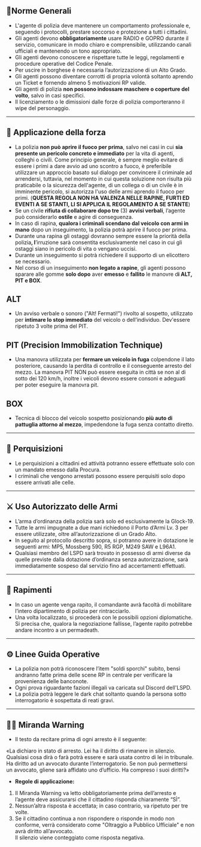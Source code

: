 ## 🫰Norme Generali

- L'agente di polizia deve mantenere un comportamento professionale e, seguendo i protocolli, prestare soccorso e protezione a tutti i cittadini.
- Gli agenti devono **obbligatoriamente** usare RADIO e GOPRO durante il servizio, comunicare in modo chiaro e comprensibile, utilizzando canali ufficiali e mantenendo un tono appropriato.
- Gli agenti devono conoscere e rispettare tutte le leggi, regolamenti e procedure operative del Codice Penale.
- Per uscire in borghese è necessaria l’autorizzazione di un Alto Grado.
- Gli agenti possono diventare corrotti di propria volontà soltanto aprendo un Ticket e fornendo almeno 5 motivazioni RP valide.
- Gli agenti di polizia **non possono indossare maschere o coperture del volto**, salvo in casi specifici.
- Il licenziamento o le dimissioni dalle forze di polizia comporteranno il wipe del personaggio.

---

## 💪 Applicazione della forza

- La polizia **non può aprire il fuoco per prima**, salvo nei casi in cui **sia presente un pericolo concreto e immediato** per la vita di agenti, colleghi o civili. Come principio generale, è sempre meglio evitare di essere i primi a dare avvio ad uno scontro a fuoco, è preferibile utilizzare un approccio basato sul dialogo per convincere il criminale ad arrendersi, tuttavia, nel momento in cui questa soluzione non risulta più praticabile o la sicurezza dell'agente, di un collega o di un civile è in imminente pericolo, si autorizza l'uso delle armi aprendo il fuoco per primi. (**QUESTA REGOLA NON HA VALENZA NELLE RAPINE, FURTI ED EVENTI A SE STANTI, LI SI APPLICA IL REGOLAMENTO A SE STANTE**)
- Se un civile **rifiuta di collaborare dopo tre** (3) **avvisi verbali**, l’agente può considerarlo **ostile** e agire di conseguenza.
- In caso di rapina, **qualora i criminali scendano dal veicolo con armi in mano** dopo un inseguimento, la polizia potrà aprire il fuoco per prima.
- Durante una rapina gli ostaggi dovranno sempre essere la priorità della polizi&#x61;**, l**’irruzione sarà consentita esclusivamente nel caso in cui gli ostaggi siano in pericolo di vita o vengano uccisi.
- Durante un inseguimento si potrà richiedere il supporto di un elicottero se necessario.
- Nel corso di un inseguimento **non legato a rapine**, gli agenti possono sparare alle gomme **solo dopo** aver **emesso** e **fallito** le manovre d**i ALT, PIT e BOX**.

## ALT&#x20;

- Un avviso verbale o sonoro ("Alt! Fermati!") rivolto al sospetto, utilizzato per **intimare lo stop immediato** del veicolo o dell’individuo. Dev'essere ripetuto 3 volte prima del PIT.

## PIT (Precision Immobilization Technique)

- Una manovra utilizzata per **fermare un veicolo in fuga** colpendone il lato posteriore, causando la perdita di controllo e il conseguente arresto del mezzo. La manovra PIT NON può essere eseguita in città se non al di sotto dei 120 km/h, inoltre i veicoli devono essere consoni e adeguati per poter eseguire la manovra pit.

## BOX

- Tecnica di blocco del veicolo sospetto posizionando **più auto di pattuglia attorno al mezzo**, impedendone la fuga senza contatto diretto.

---

## 🫵 Perquisizioni

- Le perquisizioni a cittadini ed attività potranno essere effettuate solo con un mandato emesso dalla Procura.
- I criminali che vengono arrestati possono essere perquisiti solo dopo essere arrivati alle celle.

---

## ⚔️ Uso Autorizzato delle Armi

- L’arma d’ordinanza della polizia sarà solo ed esclusivamente la Glock-19.
- Tutte le armi impugnate a due mani richiedono il Porto d’Armi Lv. 3 per essere utilizzate, oltre all’autorizzazione di un Grado Alto.
- In seguito al protocollo descritto sopra, si potranno avere in dotazione le seguenti armi: MP5, Mossberg 590, R5 RGP, M249 SAW e L96A1.
- Qualsiasi membro del LSPD sarà trovato in possesso di armi diverse da quelle previste dalla dotazione d’ordinanza senza autorizzazione, sarà immediatamente sospeso dal servizio fino ad accertamenti effettuati.

---

## 🥷 Rapimenti

- In caso un agente venga rapito, il comandante avrà facoltà di mobilitare l’intero dipartimento di polizia per rintracciarlo.
- Una volta localizzato, si procederà con le possibili opzioni diplomatiche. \
  Si precisa che, qualora la negoziazione fallisse, l’agente rapito potrebbe andare incontro a un permadeath.

---

## ⚙️ Linee Guida Operative

- La polizia non potrà riconoscere l’item "soldi sporchi" subito, bensì andranno fatte prima delle scene RP in centrale per verificare la provenienza delle banconote.
- Ogni prova riguardante fazioni illegali va caricata sul Discord dell'LSPD.
- La polizia potrà leggere le dark chat soltanto quando la persona sotto interrogatorio è sospettata di reati gravi.

---

## 👮‍♀️ Miranda Warning

- Il testo da recitare prima di ogni arresto è il seguente:

«La dichiaro in stato di arresto. Lei ha il diritto di rimanere in silenzio. Qualsiasi cosa dirà o farà potrà essere e sarà usata contro di lei in tribunale. Ha diritto ad un avvocato durante l’interrogatorio. Se non può permettersi un avvocato, gliene sarà affidato uno d’ufficio. Ha compreso i suoi diritti?»

- **Regole di applicazione:**

1. Il Miranda Warning va letto obbligatoriamente prima dell’arresto e l’agente deve assicurarsi che il cittadino risponda chiaramente “SÌ”.
2. Nessun’altra risposta è accettata; in caso contrario, va ripetuto per tre volte.
3. Se il cittadino continua a non rispondere o risponde in modo non conforme, verrà considerato come "Oltraggio a Pubblico Ufficiale" e non avrà diritto all’avvocato.\
   Il silenzio viene conteggiato come risposta negativa.

